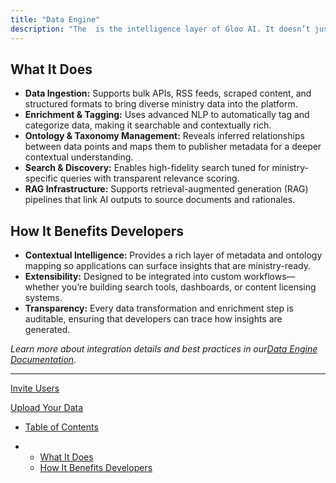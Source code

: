 ```yaml
---
title: "Data Engine"
description: "The  is the intelligence layer of Gloo AI. It doesn’t just store information—it transforms raw data into ministry-ready insights that power search, discovery, and decision support across our ecosystem."
---
```


## What It Does

* **Data Ingestion:** Supports bulk APIs, RSS feeds, scraped content, and structured formats to bring diverse ministry data into the platform.
* **Enrichment & Tagging:** Uses advanced NLP to automatically tag and categorize data, making it searchable and contextually rich.
* **Ontology & Taxonomy Management:** Reveals inferred relationships between data points and maps them to publisher metadata for a deeper contextual understanding.
* **Search & Discovery:** Enables high-fidelity search tuned for ministry-specific queries with transparent relevance scoring.
* **RAG Infrastructure:** Supports retrieval-augmented generation (RAG) pipelines that link AI outputs to source documents and rationales.

## How It Benefits Developers

* **Contextual Intelligence:** Provides a rich layer of metadata and ontology mapping so applications can surface insights that are ministry-ready.
* **Extensibility:** Designed to be integrated into custom workflows—whether you’re building search tools, dashboards, or content licensing systems.
* **Transparency:** Every data transformation and enrichment step is auditable, ensuring that developers can trace how insights are generated.

*Learn more about integration details and best practices in our[Data Engine Documentation](Data-Engine-Documentation.md).*

***

[Invite Users](/docs/invitingmanaging-users)

[Upload Your Data](/docs/upload-your-data)

* [Table of Contents](#)

* * [What It Does](#what-it-does)
  * [How It Benefits Developers](#how-it-benefits-developers)
